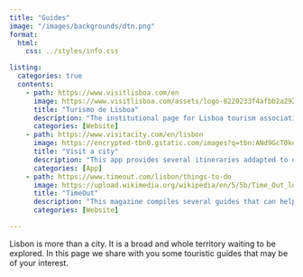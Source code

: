 ```yaml
---
title: "Guides"
image: "/images/backgrounds/dtn.png"
format:
  html:
    css: ../styles/info.css

listing:
  categories: true
  contents:
    - path: https://www.visitlisboa.com/en
      image: https://www.visitlisboa.com/assets/logo-8220233f4afbb2a29289a20b751b1b78c3bb11d48cb83404e7174c6e2faf77b7.png
      title: "Turismo de Lisboa"
      description: "The institutional page for Lisboa tourism association. Here you can find several informations about the main attractions, events and practical tips."
      categories: [Website]
    - path: https://www.visitacity.com/en/lisbon
      image: https://encrypted-tbn0.gstatic.com/images?q=tbn:ANd9GcT0kqmaXAJCuutQhHkItrJHGR1_o6Na8F6R3Q&s
      title: "Visit a city"
      description: "This app provides several itineraries addapted to diverse preferences and durations."
      categories: [App]
    - path: https://www.timeout.com/lisbon/things-to-do
      image: https://upload.wikimedia.org/wikipedia/en/5/5b/Time_Out_logo.jpg
      title: "TimeOut"
      description: "This magazine compiles several guides that can help you find the best viewpoints, museums or beaches."
      categories: [Website]

---
```


<script>
  // Script to override listing hyperlinks behaviour, forcing to open them on new tab
  document.addEventListener('DOMContentLoaded', function () {
    const container = document.querySelector('#listing-listing');
    if (container) {
      const links = container.querySelectorAll('a');
      links.forEach(link => {
        link.setAttribute('target', '_blank');
      });
    }
  });
</script>

Lisbon is more than a city. It is a broad and whole territory waiting to be explored. In this page we share with you some touristic guides that may be of your interest.

